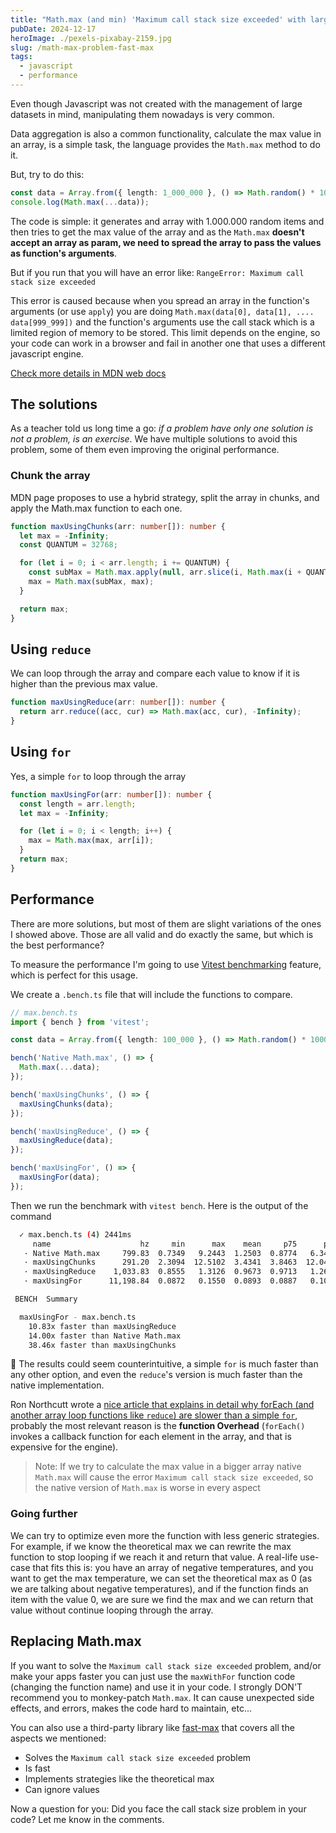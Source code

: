 ```yaml
---
title: "Math.max (and min) 'Maximum call stack size exceeded' with large datasets and how to reimplement it to make it much faster"
pubDate: 2024-12-17
heroImage: ./pexels-pixabay-2159.jpg
slug: /math-max-problem-fast-max
tags:
  - javascript
  - performance
---
```


Even though Javascript was not created with the management of large datasets in mind, manipulating them nowadays is very common.

Data aggregation is also a common functionality, calculate the max value in an array, is a simple task, the language provides the `Math.max` method to do it.

But, try to do this:

```ts
const data = Array.from({ length: 1_000_000 }, () => Math.random() * 1000);
console.log(Math.max(...data));
```

The code is simple: it generates and array with 1.000.000 random items and then tries to get the max value of the array and as the `Math.max` **doesn't accept an array as param, we need to spread the array to pass the values as function's arguments**.

But if you run that you will have an error like: `RangeError: Maximum call stack size exceeded`

This error is caused because when you spread an array in the function's arguments (or use `apply`) you are doing `Math.max(data[0], data[1], .... data[999_999])` and the function's arguments use the call stack which is a limited region of memory to be stored. This limit depends on the engine, so your code can work in a browser and fail in another one that uses a different javascript engine.

[Check more details in MDN web docs](https://developer.mozilla.org/en-US/docs/Web/JavaScript/Reference/Global_Objects/Function/apply#using_apply_and_built-in_functions)

## The solutions

As a teacher told us long time a go: _if a problem have only one solution is not a problem, is an exercise_. We have multiple solutions to avoid this problem, some of them even improving the original performance.

### Chunk the array

MDN page proposes to use a hybrid strategy, split the array in chunks, and apply the Math.max function to each one.

```ts
function maxUsingChunks(arr: number[]): number {
  let max = -Infinity;
  const QUANTUM = 32768;

  for (let i = 0; i < arr.length; i += QUANTUM) {
    const subMax = Math.max.apply(null, arr.slice(i, Math.max(i + QUANTUM, arr.length)));
    max = Math.max(subMax, max);
  }

  return max;
}
```

## Using `reduce`

We can loop through the array and compare each value to know if it is higher than the previous max value.

```ts
function maxUsingReduce(arr: number[]): number {
  return arr.reduce((acc, cur) => Math.max(acc, cur), -Infinity);
}
```

## Using `for`

Yes, a simple `for` to loop through the array

```ts
function maxUsingFor(arr: number[]): number {
  const length = arr.length;
  let max = -Infinity;

  for (let i = 0; i < length; i++) {
    max = Math.max(max, arr[i]);
  }
  return max;
}
```

## Performance

There are more solutions, but most of them are slight variations of the ones I showed above. Those are all valid and do exactly the same, but which is the best performance?

To measure the performance I'm going to use [Vitest benchmarking](https://vitest.dev/guide/features#benchmarking) feature, which is perfect for this usage.

We create a `.bench.ts` file that will include the functions to compare.

```ts
// max.bench.ts
import { bench } from 'vitest';

const data = Array.from({ length: 100_000 }, () => Math.random() * 1000);

bench('Native Math.max', () => {
  Math.max(...data);
});

bench('maxUsingChunks', () => {
  maxUsingChunks(data);
});

bench('maxUsingReduce', () => {
  maxUsingReduce(data);
});

bench('maxUsingFor', () => {
  maxUsingFor(data);
});
```

Then we run the benchmark with `vitest bench`. Here is the output of the command

```bash
  ✓ max.bench.ts (4) 2441ms
     name                    hz     min      max    mean     p75      p99     p995     p999     rme  samples
   · Native Math.max     799.83  0.7349   9.2443  1.2503  0.8774   6.3467   7.8521   9.2443  ±9.70%      400
   · maxUsingChunks      291.20  2.3094  12.5102  3.4341  3.8463  12.0433  12.5102  12.5102  ±8.72%      146   slowest
   · maxUsingReduce    1,033.83  0.8555   1.3126  0.9673  0.9713   1.2611   1.3066   1.3126  ±0.69%      518
   · maxUsingFor      11,198.84  0.0872   0.1550  0.0893  0.0887   0.1062   0.1166   0.1391  ±0.13%     5600   fastest

 BENCH  Summary

  maxUsingFor - max.bench.ts
    10.83x faster than maxUsingReduce
    14.00x faster than Native Math.max
    38.46x faster than maxUsingChunks
```

🤯 The results could seem counterintuitive, a simple `for` is much faster than any other option, and even the `reduce`'s version is much faster than the native implementation.

Ron Northcutt wrote a [nice article that explains in detail why forEach (and another array loop functions like `reduce`) are slower than a simple `for`](https://community.appsmith.com/content/blog/dark-side-foreach-why-you-should-think-twice-using-it), probably the most relevant reason is the **function Overhead** (`forEach()` invokes a callback function for each element in the array, and that is expensive for the engine).

> Note: If we try to calculate the max value in a bigger array native `Math.max` will cause the error `Maximum call stack size exceeded`, so the native version of `Math.max` is worse in every aspect

### Going further

We can try to optimize even more the function with less generic strategies. For example, if we know the theoretical max we can rewrite the max function to stop looping if we reach it and return that value. A real-life use-case that fits this is: you have an array of negative temperatures, and you want to get the max temperature, we can set the theoretical max as 0 (as we are talking about negative temperatures), and if the function finds an item with the value 0, we are sure we find the max and we can return that value without continue looping through the array.

## Replacing Math.max

If you want to solve the `Maximum call stack size exceeded` problem, and/or make your apps faster you can just use the `maxWithFor` function code (changing the function name) and use it in your code. I strongly DON'T recommend you to monkey-patch `Math.max`. It can cause unexpected side effects, and errors, makes the code hard to maintain, etc...

You can also use a third-party library like [fast-max](https://github.com/DanielJDufour/fast-max) that covers all the aspects we mentioned:

- Solves the `Maximum call stack size exceeded` problem
- Is fast
- Implements strategies like the theoretical max
- Can ignore values

Now a question for you: Did you face the call stack size problem in your code? Let me know in the comments.

